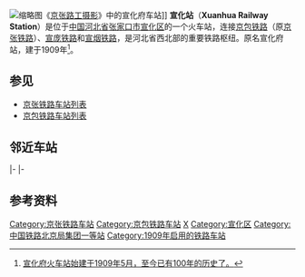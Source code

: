 {{Infobox China railway station
|车站名称 = 宣化站
|图片 = Xuanhua Railway Station (20180313125136).jpg
|图片介绍 = 站房
|其他名称 = 宣化府站
|车站拼音 = Xuanhua
|英文名称 = Xuanhua Railway Station
|车站代码 = 12290<ref>{{cite book|title=中华人民共和国铁路车站代码（GB/T 10302-2010）|publisher=中国标准出版社|year=2010|isbn=155066140495|ignore-isbn-error=true|pages=42}}</ref>
|电报码 = XHP<ref>{{cite book|author=铁道部电子计算技术中心, 铁道部运输局|title=铁路车站站名代码表：TMIS使用|publisher=中国铁道出版社|location=北京|year=1998|isbn=9787113030995|pages=8}}</ref><ref>{{cite book|author=[[中华人民共和国铁道部|中华人民共和国铁道部]]|title=铁路电报站名略号（2012）|publisher=中国铁道出版社|location=北京|year=2012|unified=15113·3468|pages=150}}</ref>
|拼音码 = XHU
|车站地址 = [[河北省|河北省]][[张家口市|张家口市]][[宣化区|宣化区]]车站街1号
|坐标 = {{coord|40|35|46.10|N|115|03|01.35|E|type:landmark|display=inline,title}}
|归属 = [[北京局集团|北京局集团]]
|线路 = [[京包铁路|京包铁路]]、[[宣庞铁路|宣庞铁路]]、[[宣烟铁路|宣烟铁路]]
|车站等级 = 一等站
|月台数目 = 2
}}
[[File:HSUANHUAFU_Station.jpg|缩略图]]《[[京张路工摄影|京张路工摄影]]》中的宣化府车站]]
'''宣化站'''（'''Xuanhua Railway Station'''）是位于[[中华人民共和国|中国]][[河北省|河北省]][[张家口市|张家口市]][[宣化区|宣化区]]的一个火车站，连接[[京包铁路|京包铁路]]（原[[京张铁路|京张铁路]]）、[[宣庞铁路|宣庞铁路]]和[[宣烟铁路|宣烟铁路]]，是河北省西北部的重要铁路枢纽。原名宣化府站，建于1909年<ref>[http://www.zjk100.com/photo/news/autonews.asp?id=3991 宣化府火车站始建于1909年5月，至今已有100年的历史了。]{{dead link|date=2017年12月 |bot=InternetArchiveBot |fix-attempted=yes }}</ref>。

==参见==
*[[京张铁路车站列表|京张铁路车站列表]]
*[[京包铁路车站列表|京包铁路车站列表]]

== 邻近车站 ==
{{start rail box|[[中国铁路|中国铁路]]}}
{{s-inop|[[辛庄子站|辛庄子站]]|{{站|北京北}}方向}}
{{s-line|[[京包铁路|京包铁路]]<br />← 11km 宣化站 15km →}}
{{s-inop|[[沙岭子站|沙岭子站]]<br /><s>''[[沙岭子东站|沙岭子东站]]''</s>(已撤销)|{{站|包头}}方向}}
|-
{{Terminus}}
{{s-line|[[宣庞铁路|宣庞铁路]]}}
{{s-inop|[[侯家庙站|侯家庙站]]|{{站|庞家堡}}方向}}
|-
{{Terminus}}
{{s-line|[[宣烟铁路|宣烟铁路]]}}
{{s-inop|烟筒山铁矿}}
{{end box}}

==参考资料==
{{reflist}}

{{京包铁路}}
{{宣庞铁路}}
{{Railwaystation-stub}}
{{中國鐵路小作品}}

[[Category:京张铁路车站|Category:京张铁路车站]]
[[Category:京包铁路车站|Category:京包铁路车站]]
[[Category:张家口市铁路车站|X]]
[[Category:宣化区|Category:宣化区]]
[[Category:中国铁路北京局集团一等站|Category:中国铁路北京局集团一等站]]
[[Category:1909年启用的铁路车站|Category:1909年启用的铁路车站]]